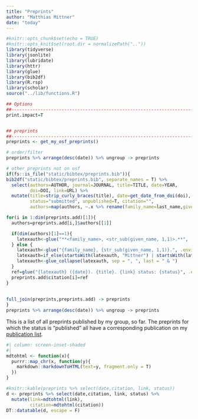 ```yaml
---
title: "Preprints"
author: "Matthias Mittner"
date: "today"
---
```


```r
#knitr::opts_chunk$set(echo = TRUE)
#knitr::opts_knit$set(root.dir = normalizePath(".."))
library(tidyverse)
library(jsonlite)
library(lubridate)
library(httr)
library(glue)
library(bib2df)
library(R.rsp)
library(scholar)
source("../lib/functions.R")
```

```r
## Options
##------------------------------------------------------------------------------------
print.impact=T


## preprints
##------------------------------------------------------------------------------------
preprints <- get_my_osf_preprints()

# order/filter
preprints %>% arrange(desc(date)) %>% ungroup -> preprints

# other preprints not on osf
if(fs::is_file("static/bibtex/preprints.bib")){
bib2df("static/bibtex/preprints.bib", separate_names = T) %>%
  select(authors=AUTHOR, journal=JOURNAL, title=TITLE, date=YEAR, 
         doi=DOI, link=URL) %>%
  mutate(title=strip_curly_braces(title), date=get_date_from_doi(doi), #lubridate::ymd(sprintf("%i-01-01",date)),
         status="submitted", unpublished=T, citation="",
         authors=map(authors, ~.x %>% rename(family_name=last_name,given_name=first_name))) -> preprints.add

for(i in 1:dim(preprints.add)[1]){
  authors=preprints.add[i,]$authors[[1]]

  if(dim(authors)[1]==1){
    latexauth<-glue("**<family_name>, <str_sub(given_name, 1,1)>.**", .envir=authors, .open="<", .close=">")
  } else {
    latexauth<-glue("{family_name}, {str_sub(given_name, 1,1)}.", .envir=authors) 
    latexauth=if_else(startsWith(latexauth, "Mittner") | startsWith(latexauth, "Ihrke"), sprintf("**%s**",latexauth), as.character(latexauth))
    latexauth<-glue_collapse(latexauth, sep = ", ", last = " & ")
  }
  ref=glue("{latexauth} ({date}). {title}. {link} status: {status}", .envir=preprints.add[i,])
  preprints.add$citation[i]=ref
}
  
  
full_join(preprints,preprints.add) -> preprints
}
preprints %>% arrange(desc(date)) %>% ungroup -> preprints

```


This is a list of all preprints published by my group, so far. The preprints for which the status is "published" all have a corresponding publication on my [publication list](/publications.qmd).

```r
#| column: screen-inset-shaded
#| 
mdtohtml <- function(x){
  purrr::map_chr(x, function(y){
    markdown::markdownToHTML(text=y, fragment.only = T)
  })
}

#knitr::kable(preprints %>% select(date,citation, link, status))
d <- preprints %>% select(date,citation, link, status) %>% 
  mutate(link=mdtohtml(link),
         citation=mdtohtml(citation))
DT::datatable(d, escape = F)
```